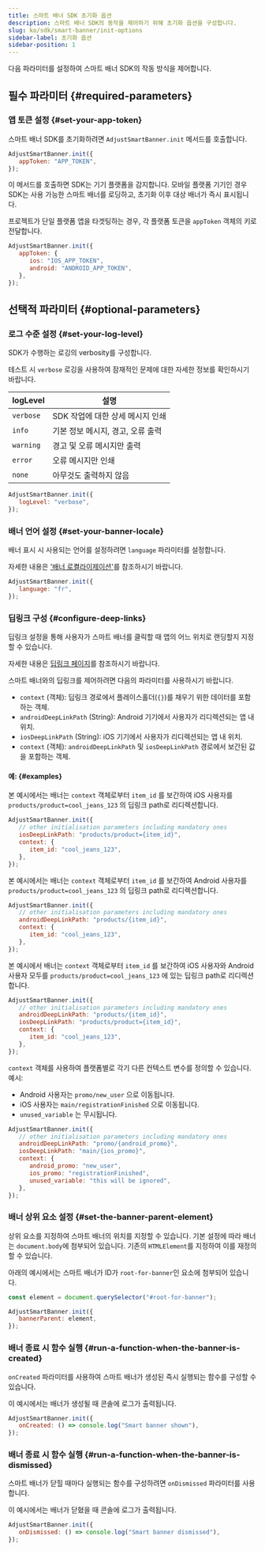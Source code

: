 ```yaml
---
title: 스마트 배너 SDK 초기화 옵션
description: 스마트 배너 SDK의 동작을 제어하기 위해 초기화 옵션을 구성합니다.
slug: ko/sdk/smart-banner/init-options
sidebar-label: 초기화 옵션
sidebar-position: 1
---
```


다음 파라미터를 설정하여 스마트 배너 SDK의 작동 방식을 제어합니다.

## 필수 파라미터 {#required-parameters}

### 앱 토큰 설정 {#set-your-app-token}

스마트 배너 SDK를 초기화하려면 `AdjustSmartBanner.init` 메서드를 호출합니다.

```js
AdjustSmartBanner.init({
   appToken: "APP_TOKEN",
});
```

이 메서드를 호출하면 SDK는 기기 플랫폼을 감지합니다. 모바일 플랫폼 기기인 경우 SDK는 사용 가능한 스마트 배너를 로딩하고, 초기화 이후 대상 배너가 즉시 표시됩니다.

프로젝트가 단일 플랫폼 앱을 타겟팅하는 경우, 각 플랫폼 토큰을 `appToken` 객체의 키로 전달합니다.

```js
AdjustSmartBanner.init({
   appToken: {
      ios: "IOS_APP_TOKEN",
      android: "ANDROID_APP_TOKEN",
   },
});
```

## 선택적 파라미터 {#optional-parameters}

### 로그 수준 설정 {#set-your-log-level}

SDK가 수행하는 로깅의 verbosity를 구성합니다.

<Callout type="tip">

테스트 시 `verbose` 로깅을 사용하여 잠재적인 문제에 대한 자세한 정보를 확인하시기 바랍니다.

</Callout>

| logLevel  | 설명                              |
| --------- | --------------------------------- |
| `verbose` | SDK 작업에 대한 상세 메시지 인쇄  |
| `info`    | 기본 정보 메시지, 경고, 오류 출력 |
| `warning` | 경고 및 오류 메시지만 출력        |
| `error`   | 오류 메시지만 인쇄                |
| `none`    | 아무것도 출력하지 않음            |

```js
AdjustSmartBanner.init({
   logLevel: "verbose",
});
```

### 배너 언어 설정 {#set-your-banner-locale}

배너 표시 시 사용되는 언어를 설정하려면 `language` 파라미터를 설정합니다.

<Callout type="tip">

자세한 내용은 ['배너 로켤라이제이션'](/ko/sdk/smart-banner#3-localize-your-banners)를 참조하시기 바랍니다.

</Callout>

```js
AdjustSmartBanner.init({
   language: "fr",
});
```

### 딥링크 구성 {#configure-deep-links}

딥링크 설정을 통해 사용자가 스마트 배너를 클릭할 때 앱의 어느 위치로 랜딩할지 지정할 수 있습니다.

<Callout type="tip">

자세한 내용은 [딥링크 페이지](/ko/sdk/smart-banner/deep-linking)를 참조하시기 바랍니다.

</Callout>

스마트 배너와의 딥링크를 제어하려면 다음의 파라미터를 사용하시기 바랍니다.

- `context` \(객체\): 딥링크 경로에서 플레이스홀더\(`{}`\)를 채우기 위한 데이터를 포함하는 객체.
- `androidDeepLinkPath` \(String\): Android 기기에서 사용자가 리디렉션되는 앱 내 위치.
- `iosDeepLinkPath` \(String\): iOS 기기에서 사용자가 리디렉션되는 앱 내 위치.
- `context` \(객체\): `androidDeepLinkPath` 및 `iosDeepLinkPath` 경로에서 보간된 값을 포함하는 객체.

#### 예: {#examples}

본 예시에서는 배너는 `context` 객체로부터 `item_id` 를 보간하여 iOS 사용자를 `products/product=cool_jeans_123` 의 딥링크 path로 리디렉션합니다.

```js
AdjustSmartBanner.init({
   // other initialisation parameters including mandatory ones
   iosDeepLinkPath: "products/product={item_id}",
   context: {
      item_id: "cool_jeans_123",
   },
});
```

본 예시에서는 배너는 `context` 객체로부터 `item_id` 를 보간하여 Android 사용자를 `products/product=cool_jeans_123` 의 딥링크 path로 리디렉션합니다.

```js
AdjustSmartBanner.init({
   // other initialisation parameters including mandatory ones
   androidDeepLinkPath: "products/{item_id}",
   context: {
      item_id: "cool_jeans_123",
   },
});
```

본 예시에서 배너는 `context` 객체로부터 `item_id` 를 보간하여 iOS 사용자와 Android 사용자 모두를 `products/product=cool_jeans_123` 에 있는 딥링크 path로 리디렉션합니다.

```js
AdjustSmartBanner.init({
   // other initialisation parameters including mandatory ones
   androidDeepLinkPath: "products/{item_id}",
   iosDeepLinkPath: "products/product={item_id}",
   context: {
      item_id: "cool_jeans_123",
   },
});
```

`context` 객체를 사용하여 플랫폼별로 각기 다른 컨텍스트 변수를 정의할 수 있습니다. 예시:

- Android 사용자는 `promo/new_user` 으로 이동됩니다.
- iOS 사용자는 `main/registrationFinished` 으로 이동됩니다.
- `unused_variable` 는 무시됩니다.

```js
AdjustSmartBanner.init({
   // other initialisation parameters including mandatory ones
   androidDeepLinkPath: "promo/{android_promo}",
   iosDeepLinkPath: "main/{ios_promo}",
   context: {
      android_promo: "new_user",
      ios_promo: "registrationFinished",
      unused_variable: "this will be ignored",
   },
});
```

### 배너 상위 요소 설정 {#set-the-banner-parent-element}

상위 요소를 지정하여 스마트 배너의 위치를 지정할 수 있습니다. 기본 설정에 따라 배너는 `document.body`에 첨부되어 있습니다. 기존의 `HTMLElement`를 지정하여 이를 재정의할 수 있습니다.

아래의 예시에서는 스마트 배너가 ID가 `root-for-banner`인 요소에 첨부되어 있습니다.

```js
const element = document.querySelector("#root-for-banner");

AdjustSmartBanner.init({
   bannerParent: element,
});
```

### 배너 종료 시 함수 실행 {#run-a-function-when-the-banner-is-created}

`onCreated` 파라미터를 사용하여 스마트 배너가 생성된 즉시 실행되는 함수를 구성할 수 있습니다.

이 예시에서는 배너가 생성될 때 콘솔에 로그가 출력됩니다.

```js
AdjustSmartBanner.init({
   onCreated: () => console.log("Smart banner shown"),
});
```

### 배너 종료 시 함수 실행 {#run-a-function-when-the-banner-is-dismissed}

스마트 배너가 닫힐 때마다 실행되는 함수를 구성하려면 `onDismissed` 파라미터를 사용합니다.

이 예시에서는 배너가 닫혔을 때 콘솔에 로그가 출력됩니다.

```js
AdjustSmartBanner.init({
   onDismissed: () => console.log("Smart banner dismissed"),
});
```
